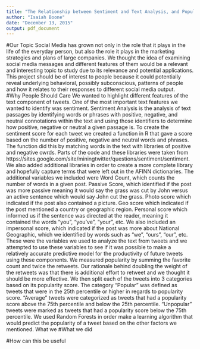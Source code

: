 ```yaml
---
title: "The Relationship between Sentiment and Text Analysis, and Popularity on Twitter"
author: "Isaiah Boone"
date: "December 13, 2015"
output: pdf_document
---
```


#Our Topic
Social Media has grown not only in the role that it plays in the life of the everyday person, but also the role it plays in the marketing strategies and plans of large companies. We thought the idea of examining social media messages and different features of them would be a relevant and interesting topic to study due to its relevance and potential applications. This project should be of interest to people because it could potentially reveal underlying behavioral, possibly subconscious, patterns of people and how it relates to their responses to different social media output.  
#Why People Should Care
We wanted to highlight different features of the text component of tweets. One of the most important text features we wanted to identify was sentiment. Sentiment Analysis is the analysis of text passages by identifying words or phrases with positive, negative, and neutral connotations within the text and using those identifiers to determine how positive, negative or neutral a given passage is. To create the sentiment score for each tweet we created a function in R that gave a score based on the number of positive, negative and neutral words and phrases. The function did this by matching words in the text with libraries of positive and negative owrds. Parts of the code and these libraries were taken from https://sites.google.com/site/miningtwitter/questions/sentiment/sentiment. We also added additional libraries in order to create a more complete library and hopefully capture terms that were left out in the AFINN dictionaries. The additional variables we included were Word Count, which counts the number of words in a given post. Passive Score, which identified if the post was more passive meaning it would say the grass was cut by John versus an active sentence which would say John cut the grass. Photo score which indicated if the post also contained a picture. Geo score which indicated if the post mentioned a country or geographic region. Personal score which informed us if the sentence was directed at the reader, meaning it contained the words "you", "you've", "your", etc. We also included an impersonal score, which indicated if the post was more about National Geographic, which we identified by words such as "we", "ours", "our", etc. These were the variables we used to analyze the text from tweets and we attempted to use these variables to see if it was possible to make a relatively accurate predictive model for the productivity of future tweets using these components. We measured popularity by summing the favorite count and twice the retweets. Our rationale behind doubling the weight of the retweets was that there is additional effort to retweet and we thought it should be more effective. We then split each of the tweets into 3 categories based on its popularity score. The category "Popular" was defined as tweets that were in the 25th percentile or higher in regards to popularity score. "Average" tweets were categorized as tweets that had a popularity score above the 75th percentile and below the 25th percentile. "Unpopular" tweets were marked as tweets that had a popularity score below the 75th percentile. 
We used Random Forests in order make a learning algorithm that would predict the popularity of a tweet based on the other factors we mentioned. What we 
#What we did

#How can this be useful
